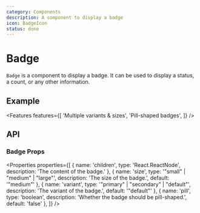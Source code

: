 ```yaml
---
category: Components
description: A component to display a badge
icon: BadgeIcon
status: done
---
```


# Badge

`Badge` is a component to display a badge. It can be used to display a status, a count, or any other information.

## Example

<Example name="Badge" />

<Features features={[
  'Multiple variants & sizes',
  'Pill-shaped badges',
]} />

## API

### Badge Props

<Properties properties={[
  { name: 'children', type: 'React.ReactNode', description: 'The content of the badge.' },
  { name: 'size', type: '"small" | "medium" | "large"', description: 'The size of the badge.', default: '"medium"' },
  { name: 'variant', type: '"primary" | "secondary" | "default"', description: 'The variant of the badge.', default: '"default"' },
  { name: 'pill', type: 'boolean', description: 'Whether the badge should be pill-shaped.', default: 'false' },
]} />